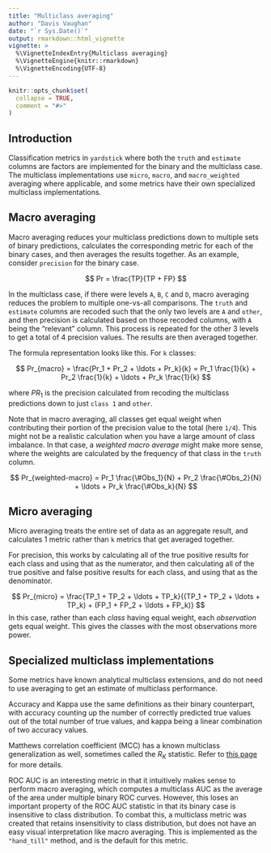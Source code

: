 ```yaml
---
title: "Multiclass averaging"
author: "Davis Vaughan"
date: "`r Sys.Date()`"
output: rmarkdown::html_vignette
vignette: >
  %\VignetteIndexEntry{Multiclass averaging}
  %\VignetteEngine{knitr::rmarkdown}
  %\VignetteEncoding{UTF-8}
---
```


```r
knitr::opts_chunk$set(
  collapse = TRUE,
  comment = "#>"
)
```

## Introduction

Classification metrics in `yardstick` where both the `truth` and `estimate` 
columns are factors are implemented for the binary and the
multiclass case. The multiclass implementations use `micro`, `macro`,
and `macro_weighted` averaging where applicable, and some metrics have their
own specialized multiclass implementations. 

## Macro averaging

Macro averaging reduces your multiclass predictions down to multiple sets of
binary predictions, calculates the corresponding metric for each of the binary
cases, and then averages the results together. As an example, consider 
`precision` for the binary case.

$$
Pr = \frac{TP}{TP + FP} 
$$

In the multiclass case, if there were levels `A`, `B`, `C` and `D`, macro averaging
reduces the problem to multiple one-vs-all comparisons. The `truth` and
`estimate` columns are recoded such that the only two levels are `A` and `other`,
and then precision is calculated based on those recoded columns, with `A` being
the "relevant" column. This process is repeated for the other 3 levels to get
a total of 4 precision values. The results are then averaged together.

The formula representation looks like this. For `k` classes:

$$
Pr_{macro} = \frac{Pr_1 + Pr_2 + \ldots + Pr_k}{k} = Pr_1 \frac{1}{k} + Pr_2 \frac{1}{k} + \ldots + Pr_k \frac{1}{k}
$$

where $PR_1$ is the precision calculated from recoding the multiclass predictions
down to just `class 1` and `other`.

Note that in macro averaging, all classes get equal weight when contributing
their portion of the precision value to the total (here `1/4`). This might not
be a realistic calculation when you have a large amount of class imbalance. In
that case, a _weighted macro average_ might make more sense, where the weights
are calculated by the frequency of that class in the `truth` column.

$$
Pr_{weighted-macro} = Pr_1 \frac{\#Obs_1}{N} + Pr_2 \frac{\#Obs_2}{N} + \ldots + Pr_k \frac{\#Obs_k}{N}
$$

## Micro averaging

Micro averaging treats the entire set of data as an aggregate result, and 
calculates 1 metric rather than `k` metrics that get averaged together.

For precision, this works by calculating all of the true positive results for
each class and using that as the numerator, and then calculating all of the
true positive and false positive results for each class, and using that
as the denominator.

$$
Pr_{micro} = \frac{TP_1 + TP_2 + \ldots + TP_k}{(TP_1 + TP_2 + \ldots + TP_k) + (FP_1 + FP_2 + \ldots + FP_k)}
$$
In this case, rather than each _class_ having equal weight, each _observation_
gets equal weight. This gives the classes with the most observations more 
power.


## Specialized multiclass implementations

Some metrics have known analytical multiclass extensions, and do not need to
use averaging to get an estimate of multiclass performance. 

Accuracy and Kappa use the same definitions as their binary counterpart,
with accuracy counting up the number of correctly predicted true values out of the total 
number of true values, and kappa being a linear combination of two accuracy 
values.

Matthews correlation coefficient (MCC) has a known multiclass generalization
as well, sometimes called the $R_K$ statistic. Refer to [this page](https://en.wikipedia.org/wiki/Matthews_correlation_coefficient#Multiclass_case) 
for more details.

ROC AUC is an interesting metric in that it intuitively makes sense to perform 
macro averaging, which computes a multiclass AUC as the average of the 
area under multiple binary ROC curves. However, this loses an important 
property of the ROC AUC statistic in that its binary case is insensitive to 
class distribution. To combat this, a multiclass metric was created that retains
insensitivity to class distribution, but does not have an easy visual interpretation
like macro averaging. This is implemented as the `"hand_till"` method, and is
the default for this metric.























